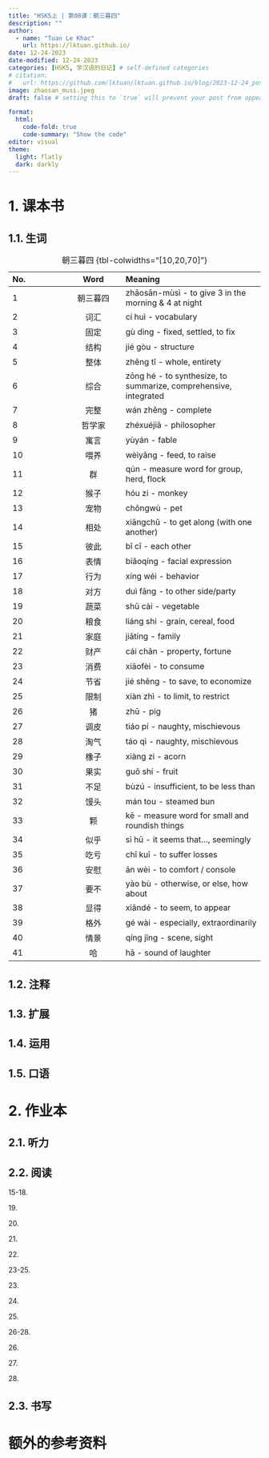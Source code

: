 ---
title: "HSK5上 | 第08课：朝三暮四"
description: ""
author:
  - name: "Tuan Le Khac"
    url: https://lktuan.github.io/
date: 12-24-2023
date-modified: 12-24-2023
categories: [HSK5, 学汉语的日记] # self-defined categories
# citation: 
#   url: https://github.com/lktuan/lktuan.github.io/blog/2023-12-24_post/
image: zhaosan_musi.jpeg
draft: false # setting this to `true` will prevent your post from appearing on your listing page until you're ready!

format: 
  html: 
    code-fold: true
    code-summary: "Show the code"
editor: visual
theme:
  light: flatly
  dark: darkly
---

# 1. 课本书

## 1.1. 生词

| No. |   Word   | Meaning                                                          |
|:---------------|:--------------:|:--------------------------------------|
| 1   | 朝三暮四 | zhāosān-mùsì - to give 3 in the morning & 4 at night             |
| 2   |   词汇   | cí huì - vocabulary                                              |
| 3   |   固定   | gù dìng - fixed, settled, to fix                                 |
| 4   |   结构   | jié gòu - structure                                              |
| 5   |   整体   | zhěng tǐ - whole, entirety                                       |
| 6   |   综合   | zōng hé - to synthesize, to summarize, comprehensive, integrated |
| 7   |   完整   | wán zhěng - complete                                             |
| 8   |  哲学家  | zhéxuéjiā - philosopher                                          |
| 9   |   寓言   | yùyán - fable                                                    |
| 10  |   喂养   | wèiyǎng - feed, to raise                                         |
| 11  |    群    | qún - measure word for group, herd, flock                        |
| 12  |   猴子   | hóu zi - monkey                                                  |
| 13  |   宠物   | chǒngwù - pet                                                    |
| 14  |   相处   | xiāngchǔ - to get along (with one another)                       |
| 15  |   彼此   | bǐ cǐ - each other                                               |
| 16  |   表情   | biǎoqíng - facial expression                                     |
| 17  |   行为   | xíng wéi - behavior                                              |
| 18  |   对方   | duì fāng - to other side/party                                   |
| 19  |   蔬菜   | shū cài - vegetable                                              |
| 20  |   粮食   | liáng shi - grain, cereal, food                                  |
| 21  |   家庭   | jiātíng - family                                                 |
| 22  |   财产   | cái chǎn - property, fortune                                     |
| 23  |   消费   | xiāofèi - to consume                                             |
| 24  |   节省   | jié shěng - to save, to economize                                |
| 25  |   限制   | xiàn zhì - to limit, to restrict                                 |
| 26  |    猪    | zhū - pig                                                        |
| 27  |   调皮   | tiáo pí - naughty, mischievous                                   |
| 28  |   淘气   | táo qì - naughty, mischievous                                    |
| 29  |   橡子   | xiàng zi - acorn                                                 |
| 30  |   果实   | guǒ shí - fruit                                                  |
| 31  |   不足   | bùzú - insufficient, to be less than                             |
| 32  |   馒头   | mán tou - steamed bun                                            |
| 33  |    颗    | kē - measure word for small and roundish things                  |
| 34  |   似乎   | sì hū - it seems that..., seemingly                              |
| 35  |   吃亏   | chī kuī - to suffer losses                                       |
| 36  |   安慰   | ān wèi - to comfort / console                                    |
| 37  |   要不   | yào bù - otherwise, or else, how about                           |
| 38  |   显得   | xiǎndé - to seem, to appear                                      |
| 39  |   格外   | gé wài - especially, extraordinarily                             |
| 40  |   情景   | qíng jǐng - scene, sight                                         |
| 41  |    哈    | hā - sound of laughter                                           |

: 朝三暮四 {tbl-colwidths="\[10,20,70\]"}

## 1.2. 注释

## 1.3. 扩展

## 1.4. 运用

## 1.5. 口语

# 2. 作业本

## 2.1. 听力

## 2.2. 阅读

15-18.

19\.

20\.

21\.

22\.

23-25.

23\.

24\.

25\.

26-28.

26\.

27\.

28\.

## 2.3. 书写

# 额外的参考资料